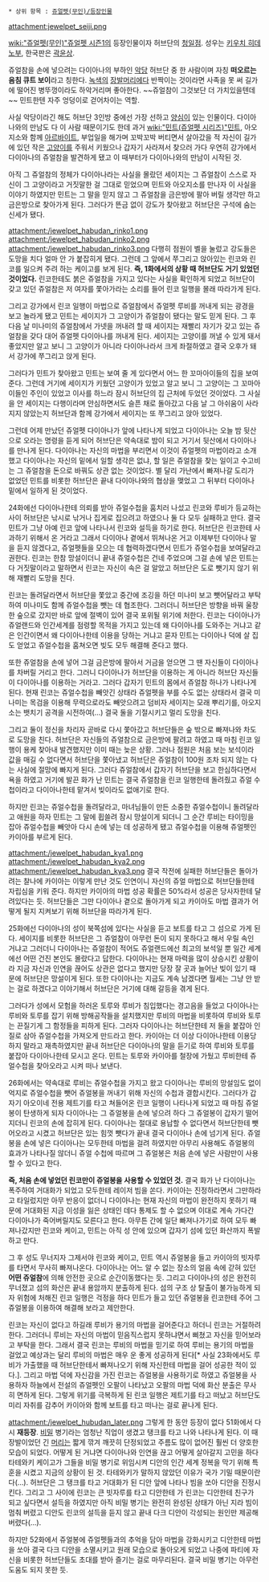  * 상위 항목 : [[쥬얼펫(무인)/등장인물]]

attachment:jewelpet_seiji.png

[[wiki:"쥬얼펫(무인)"쥬얼펫 시즌1]]의 등장인물이자 허브단의 [[청일점]]. 성우는 [[키우치 히데노부]], 한국판은 [[곽윤상]].

쥬얼참을 손에 넣으려는 다이아나의 부하인 [[악당]] 허브단 중 한 사람이며 자칭 '''떠오르는 음침 큐트 보이'''라고 칭한다. [[녹색]]의 [[장발]]머리에다 반짝이는 것이라면 사족을 못 써 길가에 떨어진 병뚜껑이라도 하악거리며 좋아한다. ~~쥬얼참이 그것보단 더 가치있을텐데~~ 민트한텐 자주 엉덩이로 걷어차이는 역할.

사실 악당이라긴 해도 허브단 3인방 중에선 가장 선하고 [[양심]]이 있는 인물이다. 다이아나와의 만남도 다 이 사람 때문이기도 한데 과거 [[wiki:"민트(쥬얼펫 시리즈)"민트]], 아오지소와 함께 [[아르바이트]], 부업일을 해가며 꼬박꼬박 버티면서 살아갔을 적 자신이 길가에 있던 작은 [[고양이]]를 주워서 키웠으나 갑자기 사라져서 찾으러 가다 우연히 강가에서 다이아나의 쥬얼참을 발견하게 됐고 이 때부터가 다이아나와의 만남이 시작된 것.

아직 그 쥬얼참의 정체가 다이아나라는 사실을 몰랐던 세이지는 그 쥬얼참이 스스로 자신이 그 고양이라고 거짓말한 걸 그대로 믿었으며 민트와 아오지소를 만나자 이 사실을 이야기 하였지만 민트는 그 말을 믿지 않고 그 쥬얼참을 금은방에 팔아 버릴 생각만 하고 금은방으로 찾아가게 된다. 그러다가 뜬금 없이 강도가 찾아왔고 허브단은 구석에 숨는 신세가 됐다.

attachment:/jewelpet_habudan_rinko1.png
attachment:/jewelpet_habudan_rinko2.png
attachment:/jewelpet_habudan_rinko3.png
다행히 점원이 벨을 눌렀고 강도들은 도망을 치다 얼마 안 가 붙잡히게 됐다. 그런데 그 앞에서 쭈그리고 앉아있는 린코와 린코를 일으켜 주려 하는 케이고를 보게 된다. '''즉, 1화에서의 상황 때 허브단도 거기 있었던 것이었다.''' 린코한테도 붉은 쥬얼참을 가지고 있다는 사실을 확인하게 되었고 허브단이 갖고 있던 쥬얼참은 저 여자를 쫓아가라는 소리를 들어 린코 일행을 몰래 따라가게 된다.

그리고 강가에서 린코 일행이 마법으로 쥬얼참에서 쥬얼펫 루비를 꺼내게 되는 광경을 보고 놀라게 됐고 민트는 세이지가 그 고양이가 쥬얼참이 됐다는 말도 믿게 된다. 그 후 다음 날 미나미의 쥬얼참에서 가넷을 꺼내려 할 때 세이지는 재빨리 자기가 갖고 있는 쥬얼참을 갖다 대어 쥬얼펫 다이아나를 꺼내게 된다. 세이지는 고양이를 꺼낼 수 있게 돼서 좋았지만 알고 보니 그 고양이가 아니라 다이아나라서 크게 좌절하였고 결국 오후가 돼서 강가에 쭈그리고 앉게 된다.

그러다가 민트가 찾아왔고 민트는 보여 줄 게 있다면서 어느 한 꼬마아이들의 집을 보여 준다. 그런데 거기에 세이지가 키웠던 고양이가 있었고 알고 보니 그 고양이는 그 꼬마아이들인 주인이 있었고 이사를 하느라 잠시 허브단의 집 근처에 두었던 것이었다. 그 사실을 안 세이지는 다행이라며 안심하면서도 슬픈 채로 돌아갔고 다음 날 그 아쉬움이 사라지지 않았는지 허브단과 함께 강가에서 세이지는 또 쭈그리고 앉아 있었다.

그런데 어제 만났던 쥬얼펫 다이아나가 앞에 나타나게 되었고 다이아나는 오늘 밤 뒷산으로 오라는 명령을 듣게 되어 허브단은 약속대로 밤이 되고 거기서 뒷산에서 다이아나를 만나게 된다. 다이아나는 자신의 마법을 부리면서 이것이 쥬얼펫의 마법이라고 소개했고 다이아나는 자신의 밑에서 일할 생각은 없냐, 할 일은 쥬얼참을 찾는 일이고 수고비는 그 쥬얼참을 돈으로 바꿔도 상관 없는 것이었다. 별 달리 가난에서 빠져나갈 도리가 없었던 민트를 비롯한 허브단은 끝내 다이아나와의 협상을 맺었고 그 뒤부터 다이아나 밑에서 일하게 된 것이었다.

24화에선 다이아나한테 의뢰를 받아 쥬얼수첩을 훔치러 나섰고 린코와 루비가 등교하는 사이 허브단은 낚시로 낚거나 집게로 집으려고 하였으나 둘 다 모두 실패하고 만다. 결국 민트가 그냥 아예 린코 앞에 나타나서 린코와 설득을 하기로 한다. 허브단은 린코한테 사과하기 위해서 온 거라고 그래서 다이아나 곁에서 뛰쳐나온 거고 이제부턴 다이아나 말을 듣지 않겠다고, 쥬얼펫들을 모으는 데 협력하겠다면서 민트가 쥬얼수첩을 보여달라고 권한다. 린코는 한참 망설이더니 끝내 쥬얼수첩은 건네 주었으며 그걸 손에 넣은 민트는 다 거짓말이라고 말하면서 린코는 자신이 속은 걸 알았고 허브단은 도로 뺏기지 않기 위해 재빨리 도망을 친다.

린코는 돌려달라면서 허브단을 쫓았고 중간에 조깅을 하던 미나미 보고 뺏어달라고 부탁하여 미나미도 함께 쥬얼수첩을 뺏는 데 협조한다. 그러더니 허브단은 방향을 바꿔 울창한 숲으로 갔지만 바로 앞에 절벽이 있어 결국 포위될 위기에 처한다. 린코는 다이아나가 쥬얼랜드와 인간세계를 점령할 목적을 가지고 있는데 왜 다이아나를 도와주는 거냐고 같은 인간이면서 왜 다이아나한테 이용을 당하는 거냐고 묻자 민트는 다이아나 덕에 살 집도 얻었고 쥬얼수첩을 훔쳐오면 빚도 모두 해결해 준다고 했다.

또한 쥬얼참을 손에 넣어 그걸 금은방에 팔아서 거금을 얻으면 그 땐 자신들이 다이아나를 차버릴 거리고 한다. 그러니 다이아나가 허브단을 이용하는 게 아니라 허브단 자신들이 다이아나를 이용하는 거라고. 그러다 갑자기 민트의 몸에서 쥬얼참 하나가 나타나게 된다. 현재 린코는 쥬얼수첩을 빼앗긴 상태라 쥬얼펫을 부를 수도 없는 상태라서 결국 미나미는 목검을 이용해 무력으로라도 빼앗으려고 덤비자 세이지는 모래 뿌리기를, 아오지소는 뱃치기 공격을 시전하여(...) 결국 둘을 기절시키고 멀리 도망을 친다. 

그리고 둘이 정신을 차리자 곧바로 다시 쫓아갔고 허브단들은 숲 밖으로 빠져나와 차도로 도망을 친다. 허브단은 자신들의 쥬얼참으로 금은방에 팔려고 하였고 때 마침 린코 일행이 용케 찾아내 발견했지만 이미 때는 늦은 상황. 그러나 점원은 처음 보는 보석이라 값을 매길 수 없다면서 허브단을 쫓아냈고 허브단은 쥬얼참이 100원 조차 되지 않는 다는 사실에 절망에 빠지게 된다. 그러다 쥬얼참에서 갑자기 허브단을 보고 한심하다면서 욕을 하였고 거기에 발끈 화가 난 민트는 결국 쥬얼참을 린코 일행한테 돌려줬고 쥬얼 수첩이라고 다이아나한테 맡겨서 빚이라도 없애기로 한다.

하지만 린코는 쥬얼수첩을 돌려달라고, 마녀님들이 만든 소중한 쥬얼수첩이니 돌려달라고 애원을 하자 민트는 그 말에 휩쓸려 잠시 망설이게 되더니 그 순간 루비는 타이밍을 잡아 쥬얼수첩을 빼앗아 다시 손에 넣는 데 성공하게 됐고 쥬얼수첩을 이용해 쥬얼펫인 카이아를 부르게 된다.

attachment:/jewelpet_habudan_kya1.png
attachment:/jewelpet_habudan_kya2.png
attachment:/jewelpet_habudan_kya3.png
결국 작전에 실패한 허브단들은 돌아가려는 찰나에 카이아는 이렇게 만난 것도 인연이니 자신의 쥬얼 마법으로 허브단들한테 자립심을 키워 준다. 하지만 카이아의 마법 성공 확률은 50%라서 성공은 당사자한테 달려있다는 듯. 허브단들은 그만 다이아나 곁으로 돌아가게 되고 카이아도 마법 결과가 어떻게 될지 지켜보기 위해 허브단을 따라가게 된다.

25화에선 다이아나의 성이 북쪽섬에 있다는 사실을 듣고 보트를 타고 그 섬으로 가게 된다. 세이지를 비롯한 허브단은 그 쥬얼참이 아무런 돈이 되지 못하다고 해서 우릴 속인 거냐고 그러더니 다이아나는 쥬얼참이 적어도 쥬얼랜드에선 최고의 보석일 뿐 일간 세계에선 어떤 건진 본인도 몰랐다고 답한다. 다이아나는 현재 마력을 많이 상승시킨 상황이라 지금 자신과 인연을 끊어도 상관은 없다고 했지만 당장 잘 곳과 늘어난 빚이 있기 때문에 허브단은 망설이게 된다. 또한 다이아나는 지금도 계속 남겠다면 월세는 그냥 안 받는 걸로 하겠다고 이야기해서 허브단은 거기에 대해 갈등을 겪게 된다.

그러다가 성에서 모험을 하러온 토루와 루비가 침입했다는 경고음을 들었고 다이아나는 루비와 토루를 잡기 위해 방해공작들을 설치했지만 루비의 마법을 비롯하여 루비와 토루는 끈질기게 그 함정들을 피하게 된다. 그러자 다이아나는 허브단한테 저 둘을 붙잡아 인질로 삼아 쥬얼수첩을 가져오게 만드라고 한다. 카이아는 더 이상 다이아나한테 이용당하지 말라고 재촉하였지만 끝내 허브단은 다이아나의 말을 듣기로 하여 루비와 토루를 붙잡아 다이아나한테 모시고 온다. 민트는 토루와 카이아를 철장에 가뒀고 루비한테 쥬얼수첩을 찾아오라고 시켜 떠나 보낸다.

26화에서는 약속대로 루비는 쥬얼수첩을 가지고 왔고 다이아나는 루비의 망설임도 없이 억지로 쥬얼수첩을 뺏어 쥬얼봉을 꺼내기 위해 자신의 수첩과 결합시킨다. 그러다가 갑자기 아오이네 전용 제트기를 타고 쳐들어온 린코 일행이 나타나게 되었고 때 마침 쥬얼봉이 탄생하게 되자 다이아나는 그 쥬얼봉을 손에 넣으려 하다 그 쥬얼봉이 갑자기 떨어지더니 린코의 손에 잡히게 된다. 다이아나는 절대로 용납할 수 없다면서 허브단한테 뺏어오라고 시켰고 허브단은 있는 힘껏 뺏다가 끝내 결국 다이아나 손에 넘기게 된다. 쥬얼봉을 손에 넣은 다이아나는 모두한테 마법을 걸려 하였지만 아무리 사용해도 쥬얼봉의 효과가 나타나질 않더니 쥬얼 수첩에 따르며 그 쥬얼봉은 처음 손에 넣은 사람만이 사용할 수 있다고 한다.

'''즉, 처음 손에 넣었던 린코만이 쥬얼봉을 사용할 수 있었던 것.''' 결국 화가 난 다이아나는 폭주하여 거대화가 되었고 모두한테 레이저 빔을 쏜다. 카이아는 진정하라면서 그만하라고 타일렀지만 아무 반응이 없더니 다이아나는 현재 자신의 마법이 완전하지 못하기 때문에 거대화된 지금 이성을 잃은 상태인 데다 통제도 할 수 없으며 이대로 계속 가다간 다이아나가 죽어버릴지도 모른다고 한다. 아무튼 간에 일단 빠져나가기로 하여 모두 빠져나갔지만 린코와 케이고, 민트는 아직 성 안에 있으며 갑자기 섬에 있던 화산까지 폭발하고 만다.

그 후 성도 무너지자 그제서야 린코와 케이고, 민트 역시 쥬얼봉을 들고 카이아의 빗자루를 타면서 무사히 빠져나온다. 다이아나는 어느 알 수 없는 장소의 얼음 속에 갇혀 있던 '''어떤 쥬얼참'''에 의해 안전한 곳으로 순간이동했다는 듯. 그리고 다이아나의 성은 완전히 무너졌고 섬의 화산은 끝내 용암까지 분출하게 된다. 섬의 구조 상 탈출이 불가능하게 되자 위험에 처해진 린코 일행은 걱정을 하다 민트가 들고 있던 쥬얼봉을 린코한테 주어 그 쥬얼봉을 이용하여 해결해 보라고 제안한다.

린코는 자신이 없다고 하길래 루비가 용기의 마법을 걸어준다고 하더니 린코는 거절하려 한다. 그러더니 루비는 자신의 마법이 믿음직스럽지 못하냐면서 삐쳤고 자신을 믿어보라고 부탁을 한다. 그래서 결국 린코는 루비의 마법을 믿기로 하여 루비는 용기의 마법을 걸었고 예상과는 달리 루비의 마법은 매우 운 좋게 성공하게 된다[* 사실 23화에서도 루비가 가출했을 때 허브단한테서 빠져나오기 위해 자신한테 마법을 걸어 성공한 적이 있다.]. 그리고 마법 덕에 자신감을 가진 린코는 쥬얼봉을 사용하기로 하였고 쥬얼봉을 사용하자 하늘에서 전설의 쥬얼펫인 오팔이 나타났고 오팔의 마법 덕에 화산 분출은 무사히 면하게 된다. 그렇게 위기를 극복하게 된 린코 일행은 제트기를 타고 떠났고 허브단도 미리 자취를 감추어 카이아와 함께 보트를 타고 떠나는 걸로 끝나게 된다.

attachment:/jewelpet_hubudan_later.png
그렇게 한 동안 등장이 없다 51화에서 다시 '''재등장'''. [[비밀]] 병기라는 엄청난 직업이 생겼고 탱크를 타고 나와 나타나게 된다. 이 때 장발이었던 긴 [[머리]]는 짧게 깎겨 깨끗히 단정되었고 주름도 많이 없어진 훨씬 더 양호한 모습이 되었다. 어떻게 된 거냐면 다이아나와 인연을 끊고 어떻게 살아갈지 고민을 하다 타테와키 케이고가 그들을 비밀 병기로 위임시켜 디안의 인간 세계 정복을 막기 위해 특훈을 시켰고 지금의 상황이 된 것. 타테와키가 말하지 않았던 이유가 국가 기밀 때문이란다(...). 허브단은 그 탱크를 타고 거대화가 된 디안 앞에 나타나 빔을 쏘아 디안을 진정시킨다. 그리고 그 사이에 린코는 큰 빗자루를 타고 디안한테 가 린코는 디안한테 친구가 되고 싶다면서 설득을 하였지만 아직 비밀 병기는 완전히 완성된 상태가 아닌 지라 빔이 멈춰 버렸고 디안도 린코의 설득을 듣지 않고 끝내 다크 디안이 각성되는 원인만 제공해 버렸다(...).

하지만 52화에서 쥬얼봉에 쥬얼펫들과의 추억을 담아 마법을 강화시키고 디안한테 마법을 쏘아 결국 다크 디안을 소멸시키고 원래 모습으로 돌아오게 되었고 나중에 파티에 자신을 비롯한 허브단들도 초대를 받아 즐기는 걸로 마무리된다. 결국 비밀 병기는 아무런 도움도 되지 못한 듯.

